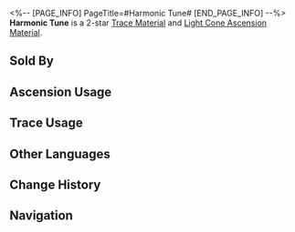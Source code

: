 <%-- [PAGE_INFO]
PageTitle=#Harmonic Tune#
[END_PAGE_INFO] --%>
{{Item Infobox
|id          = 110161
|image       = Item Harmonic Tune.png{{subst:void|<!--$UPLOAD:<<SpriteOutput/ItemFigures/110161.png>-<Item Harmonic Tune.png>-<Item Icons>>-->}}
|type        = Trace Material
|type2       = Light Cone Ascension Material
|invCategory = Upgrade Materials
|rarity      = 2
|effect      = 
|description = A compact music box made by an unknown person. Used to level up Traces slightly for {{Color|h|Harmony}} characters.
|source1     = [[Calyx (Robot Settlement)]]
|source2     = [[Embers Exchange]]
|source3     = [[Omni-Synthesizer]] &mdash; Material Exchange
}}
{{Description|It plays a relaxing and joyful tune.<br />Even through the simplistic tune, anyone with the slightest understanding of music can tell the mastery of the composer of the piece.<br /><br />''"Grab the hands of your Family and let us dance!"''}}
'''Harmonic Tune''' is a 2-star [[Trace Material]] and [[Light Cone Ascension Material]].

==Sold By==
{{Shop Availability}}

==Ascension Usage==
{{Ascension Usage}}

==Trace Usage==
{{Trace Usage}}

==Other Languages==
{{Other Languages
|en   = Harmonic Tune
|zhs  = 谐乐小调
|zht  = 諧樂小調
|ja   = 調和のハーモニー
|ko   = 조화의 가락
|es   = Melodía armónica
|fr   = Accord harmonique
|ru   = Гармоничная мелодия
|th   = Harmonic Tune
|vi   = Giai Điệu Hài Hòa
|de   = Harmonische Melodie
|id   = Harmonic Tune
|pt   = Melodia Harmônica
}}

==Change History==
{{Change History|1.0}}

==Navigation==
{{Upgrade Material Navbox}}